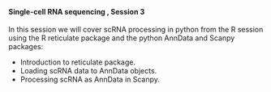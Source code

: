 <br>

#### **Single-cell RNA sequencing , Session 3**

In this session we will cover scRNA processing in python from the R session using the R reticulate package and the python AnnData and Scanpy packages:

* Introduction to reticulate package.
* Loading scRNA data to AnnData objects.
* Processing scRNA as AnnData in Scanpy.